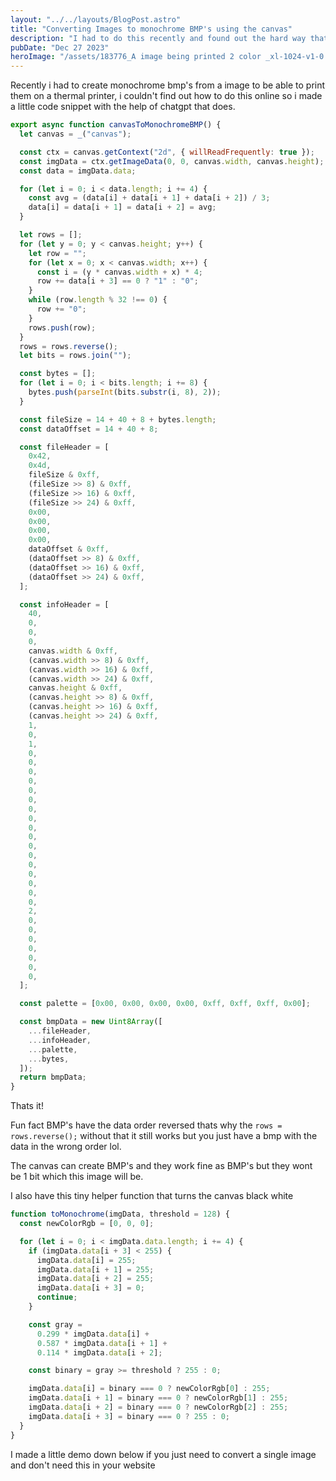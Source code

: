 ```yaml
---
layout: "../../layouts/BlogPost.astro"
title: "Converting Images to monochrome BMP's using the canvas"
description: "I had to do this recently and found out the hard way that theres no info on the internet on how to do this using the canvas so i made my own example using chatgpt"
pubDate: "Dec 27 2023"
heroImage: "/assets/183776_A image being printed 2 color _xl-1024-v1-0.bmp"
---
```


Recently i had to create monochrome bmp's from a image to be able to print them on a thermal printer, i couldn't find out how to do this online so i made a little code snippet with the help of chatgpt that does.

```js
export async function canvasToMonochromeBMP() {
  let canvas = _("canvas");

  const ctx = canvas.getContext("2d", { willReadFrequently: true });
  const imgData = ctx.getImageData(0, 0, canvas.width, canvas.height);
  const data = imgData.data;

  for (let i = 0; i < data.length; i += 4) {
    const avg = (data[i] + data[i + 1] + data[i + 2]) / 3;
    data[i] = data[i + 1] = data[i + 2] = avg;
  }

  let rows = [];
  for (let y = 0; y < canvas.height; y++) {
    let row = "";
    for (let x = 0; x < canvas.width; x++) {
      const i = (y * canvas.width + x) * 4;
      row += data[i + 3] == 0 ? "1" : "0";
    }
    while (row.length % 32 !== 0) {
      row += "0";
    }
    rows.push(row);
  }
  rows = rows.reverse();
  let bits = rows.join("");

  const bytes = [];
  for (let i = 0; i < bits.length; i += 8) {
    bytes.push(parseInt(bits.substr(i, 8), 2));
  }

  const fileSize = 14 + 40 + 8 + bytes.length;
  const dataOffset = 14 + 40 + 8;

  const fileHeader = [
    0x42,
    0x4d,
    fileSize & 0xff,
    (fileSize >> 8) & 0xff,
    (fileSize >> 16) & 0xff,
    (fileSize >> 24) & 0xff,
    0x00,
    0x00,
    0x00,
    0x00,
    dataOffset & 0xff,
    (dataOffset >> 8) & 0xff,
    (dataOffset >> 16) & 0xff,
    (dataOffset >> 24) & 0xff,
  ];

  const infoHeader = [
    40,
    0,
    0,
    0,
    canvas.width & 0xff,
    (canvas.width >> 8) & 0xff,
    (canvas.width >> 16) & 0xff,
    (canvas.width >> 24) & 0xff,
    canvas.height & 0xff,
    (canvas.height >> 8) & 0xff,
    (canvas.height >> 16) & 0xff,
    (canvas.height >> 24) & 0xff,
    1,
    0,
    1,
    0,
    0,
    0,
    0,
    0,
    0,
    0,
    0,
    0,
    0,
    0,
    0,
    0,
    0,
    0,
    0,
    0,
    2,
    0,
    0,
    0,
    0,
    0,
    0,
    0,
  ];

  const palette = [0x00, 0x00, 0x00, 0x00, 0xff, 0xff, 0xff, 0x00];

  const bmpData = new Uint8Array([
    ...fileHeader,
    ...infoHeader,
    ...palette,
    ...bytes,
  ]);
  return bmpData;
}
```

Thats it!

Fun fact BMP's have the data order reversed thats why the `rows = rows.reverse();` without that it still works but you just have a bmp with the data in the wrong order lol.

The canvas can create BMP's and they work fine as BMP's but they wont be 1 bit which this image will be.

I also have this tiny helper function that turns the canvas black white

```js
function toMonochrome(imgData, threshold = 128) {
  const newColorRgb = [0, 0, 0];

  for (let i = 0; i < imgData.data.length; i += 4) {
    if (imgData.data[i + 3] < 255) {
      imgData.data[i] = 255;
      imgData.data[i + 1] = 255;
      imgData.data[i + 2] = 255;
      imgData.data[i + 3] = 0;
      continue;
    }

    const gray =
      0.299 * imgData.data[i] +
      0.587 * imgData.data[i + 1] +
      0.114 * imgData.data[i + 2];

    const binary = gray >= threshold ? 255 : 0;

    imgData.data[i] = binary === 0 ? newColorRgb[0] : 255;
    imgData.data[i + 1] = binary === 0 ? newColorRgb[1] : 255;
    imgData.data[i + 2] = binary === 0 ? newColorRgb[2] : 255;
    imgData.data[i + 3] = binary === 0 ? 255 : 0;
  }
}
```

I made a little demo down below if you just need to convert a single image and don't need this in your website


<Convert />
